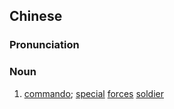 ==Chinese==
{{zh-forms|s=特种兵|type=21}}

===Pronunciation===
{{zh-pron
|m=tèzhǒngbīng,er=y
|c=dak6 zung2 bing1
|cat=n
}}

===Noun===
{{zh-noun}}

# [[commando]]; [[special]] [[force]]s [[soldier]]